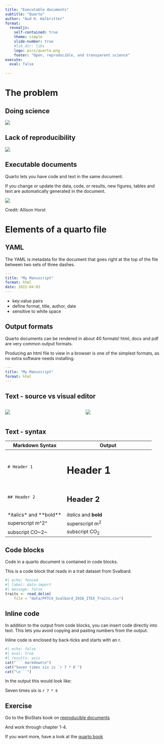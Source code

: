 ```yaml
---
title: "Executable documents"
subtitle: "Quarto"
author: "Aud H. Halbritter"
format:
  revealjs: 
    self-contained: true
    theme: simple
    slide-number: true
    #lib_dir: libs
    logo: pics/quarto.png
    footer: "Open, reproducible, and transparent science"
execute: 
  eval: false
    
---
```


# The problem

## Doing science

![](pics/cut-paste.jpg)


## Lack of reproducibility

![](pics/cut-paste_2.jpg)

## Executable documents

Quarto lets you have code and text in the same document.

If you change or update the data, code, or results, new figures, tables and text are automatically generated in the document.


![](pics/rmarkdown_wizards.png)

Credit: Allison Horst

# Elements of a quarto file


## YAML

The YAML is metadata for the document that goes right at the top of the file between two sets of three dashes.

``` yaml
---
title: "My Manuscript"
format: html
date: 2022-04-03
---
```

- key:value pairs
- define format, title, author, date
- sensitive to white space




## Output formats

Quarto documents can be rendered in about 40 formats!
html, docx and pdf are very common output formats.

Producing an html file to view in a browser is one of the simplest formats, as no extra software needs installing.

``` yaml
---
title: "My Manuscript"
format: html
---
```


## Text - source vs visual editor

:::: {.columns}

::: {.column width="50%"}
![](pics/source-editor.png)

:::

::: {.column width="50%"}
![](pics/visual-editor.png)
:::

::::

## Text - syntax

+------------------------------+--------------------------------------------+
| Markdown Syntax              | Output                                     |
+==============================+============================================+
|     # Header 1               | # Header 1 {.unnumbered .heading-output}   |
+------------------------------+--------------------------------------------+
|     ## Header 2              | ## Header 2 {.unnumbered .heading-output}  |
+------------------------------+--------------------------------------------+
| \*italics\* and \*\*bold\*\* | *italics* and **bold**                     |
+------------------------------+--------------------------------------------+
| superscript m\^2\^           | superscript m^2^                           |
+------------------------------+--------------------------------------------+
| subscript CO\~2\~            | subscript CO~2~                            |
+------------------------------+--------------------------------------------+

## Code blocks

Code in a quarto document is contained in code blocks.

This is a code block that reads in a trait dataset from Svalbard.

```r
#| echo: fenced
#| label: data-import
#| message: false
traits <- read_delim(
    file = "data/PFTC4_Svalbard_2018_ITEX_Traits.csv") 
```



## Inline code

In addition to the output from code blocks, you can insert code directly into text. This lets you avoid copying and pasting numbers from the output. 

Inline code is enclosed by back-ticks and starts with an r.

```r
#| echo: false
#| eval: true
#| results: asis
cat("``` markdown\n")
cat("Seven times six is `r 7 * 6`")
cat("\n```")
```

In the output this would look like:

::: bg-success
Seven times six is `r 7 * 6`
:::


## Exercise

Go to the BioStats book on [reproducible documents](https://biostats-r.github.io/biostats/quarto/)

And work through chapter 1-4.

If you want more, have a look at the [quarto book](https://quarto.org/docs/computations/r.html)



